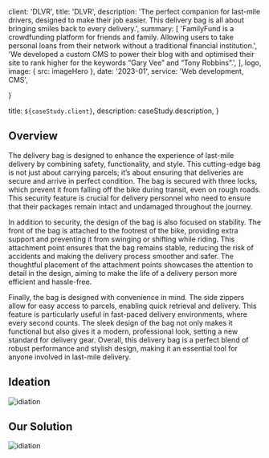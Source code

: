

  client: 'DLVR',
  title: 'DLVR', 
  description:
    'The perfect companion for last-mile drivers, designed to make their job easier. This delivery bag is all about bringing smiles back to every delivery.',
  summary: [
    'FamilyFund is a crowdfunding platform for friends and family. Allowing users to take personal loans from their network without a traditional financial institution.',
    'We developed a custom CMS to power their blog with and optimised their site to rank higher for the keywords “Gary Vee” and “Tony Robbins”.',
  ],
  logo,
  image: { src: imageHero },
  date: '2023-01',
  service: 'Web development, CMS',
  
}

  title: `${caseStudy.client}`,
  description: caseStudy.description,
}

## Overview

The delivery bag is designed to enhance the experience of last-mile delivery by combining safety, functionality, and style. This cutting-edge bag is not just about carrying parcels; it’s about ensuring that deliveries are secure and arrive in perfect condition. The bag is secured with three locks, which prevent it from falling off the bike during transit, even on rough roads. This security feature is crucial for delivery personnel who need to ensure that their packages remain intact and undamaged throughout the journey.

In addition to security, the design of the bag is also focused on stability. The front of the bag is attached to the footrest of the bike, providing extra support and preventing it from swinging or shifting while riding. This attachment point ensures that the bag remains stable, reducing the risk of accidents and making the delivery process smoother and safer. The thoughtful placement of the attachment points showcases the attention to detail in the design, aiming to make the life of a delivery person more efficient and hassle-free.

Finally, the bag is designed with convenience in mind. The side zippers allow for easy access to parcels, enabling quick retrieval and delivery. This feature is particularly useful in fast-paced delivery environments, where every second counts. The sleek design of the bag not only makes it functional but also gives it a modern, professional look, setting a new standard for delivery gear. Overall, this delivery bag is a perfect blend of robust performance and stylish design, making it an essential tool for anyone involved in last-mile delivery.


## Ideation
<div className = "max-w-5xl"> 
<Image src={ideation} alt ="idiation" width={1005} height={526} priority classname = "py-8 w-full h-full"/>
</div>

## Our Solution 
<div className = "max-w-5xl"> 
<Image src={solution} alt ="idiation" width={1005} height={526} priority classname = "py-8 w-full h-full"/>
</div>